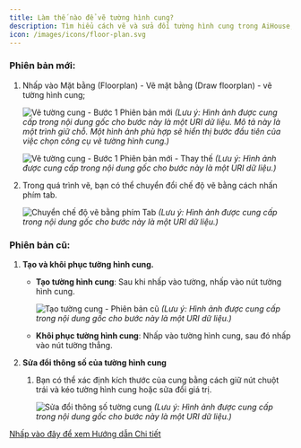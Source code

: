 ```yaml
---
title: Làm thế nào để vẽ tường hình cung?
description: Tìm hiểu cách vẽ và sửa đổi tường hình cung trong AiHouse, bao gồm cả phiên bản mới và cũ của phần mềm.
icon: /images/icons/floor-plan.svg
---
```


### Phiên bản mới:

1.  Nhấp vào Mặt bằng (Floorplan) - Vẽ mặt bằng (Draw floorplan) - vẽ tường hình cung;

    ![Vẽ tường cung - Bước 1 Phiên bản mới](https://ai-study1.3vjia.com/aihouse-web/76a3759d-2c1b-40c9-9c59-9e18019c8a91.png)
    *(Lưu ý: Hình ảnh được cung cấp trong nội dung gốc cho bước này là một URI dữ liệu. Mô tả này là một trình giữ chỗ. Một hình ảnh phù hợp sẽ hiển thị bước đầu tiên của việc chọn công cụ vẽ tường hình cung.)*

    ![Vẽ tường cung - Bước 1 Phiên bản mới - Thay thế](https://ai-study1.3vjia.com/aihouse-web/06317a3a-1c9e-4b9f-823c-16091b1c3a0a.png)
    *(Lưu ý: Hình ảnh được cung cấp trong nội dung gốc cho bước này là một URI dữ liệu.)*

2.  Trong quá trình vẽ, bạn có thể chuyển đổi chế độ vẽ bằng cách nhấn phím tab.

    ![Chuyển chế độ vẽ bằng phím Tab](https://ai-study1.3vjia.com/aihouse-web/1a03138e-753a-4e3e-8f8c-ba308e0e0a37.png)
    *(Lưu ý: Hình ảnh được cung cấp trong nội dung gốc cho bước này là một URI dữ liệu.)*

### Phiên bản cũ:

1.  **Tạo và khôi phục tường hình cung.**

    *   **Tạo tường hình cung**: Sau khi nhấp vào tường, nhấp vào nút tường hình cung.

        ![Tạo tường cung - Phiên bản cũ](https://ai-study1.3vjia.com/aihouse-web/5105a501-453a-4b2b-b00a-03605a301b1b.png)
        *(Lưu ý: Hình ảnh được cung cấp trong nội dung gốc cho bước này là một URI dữ liệu.)*

    *   **Khôi phục tường hình cung**: Nhấp vào tường hình cung, sau đó nhấp vào nút tường thẳng.

2.  **Sửa đổi thông số của tường hình cung**

    1.  Bạn có thể xác định kích thước của cung bằng cách giữ nút chuột trái và kéo tường hình cung hoặc sửa đổi giá trị.

        ![Sửa đổi thông số tường cung](https://ai-study1.3vjia.com/aihouse-web/1e03038e-8093-412c-bbf3-240980a72e0b.png)
        *(Lưu ý: Hình ảnh được cung cấp trong nội dung gốc cho bước này là một URI dữ liệu.)*

[Nhấp vào đây để xem Hướng dẫn Chi tiết](https://www.aihouse.com/global/study/detail/645)
